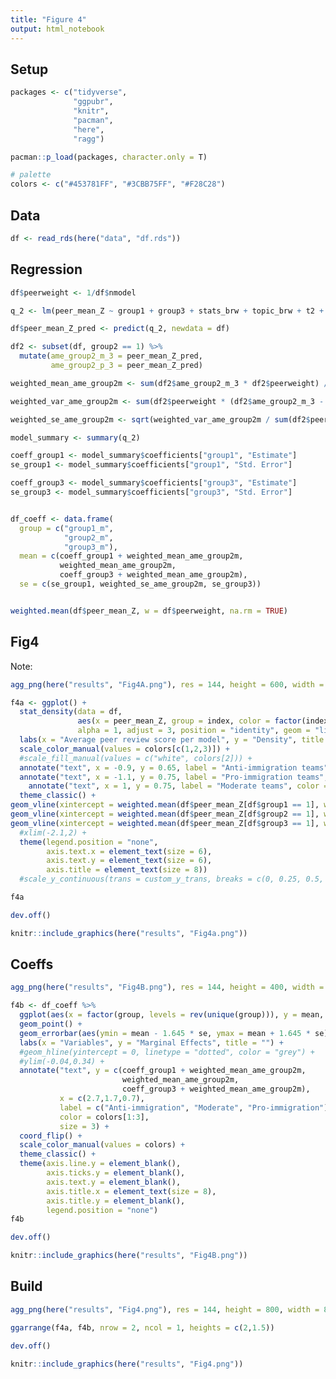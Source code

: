 ```yaml
---
title: "Figure 4"
output: html_notebook
---
```


## Setup

```r
packages <- c("tidyverse",
              "ggpubr",
              "knitr",
              "pacman",
              "here",
              "ragg")

pacman::p_load(packages, character.only = T)

# palette
colors <- c("#453781FF", "#3CBB75FF", "#F28C28")
```

## Data

```r

df <- read_rds(here("data", "df.rds"))

```

## Regression

```r
df$peerweight <- 1/df$nmodel

q_2 <- lm(peer_mean_Z ~ group1 + group3 + stats_brw + topic_brw + t2 + t3 + factor(mdegree), weights = df$peerweight, data = df)

df$peer_mean_Z_pred <- predict(q_2, newdata = df)

df2 <- subset(df, group2 == 1) %>%
  mutate(ame_group2_m_3 = peer_mean_Z_pred,
         ame_group2_p_3 = peer_mean_Z_pred)

weighted_mean_ame_group2m <- sum(df2$ame_group2_m_3 * df2$peerweight) / sum(df2$peerweight)

weighted_var_ame_group2m <- sum(df2$peerweight * (df2$ame_group2_m_3 - weighted_mean_ame_group2m)^2) / sum(df2$peerweight)

weighted_se_ame_group2m <- sqrt(weighted_var_ame_group2m / sum(df2$peerweight))

model_summary <- summary(q_2)

coeff_group1 <- model_summary$coefficients["group1", "Estimate"]
se_group1 <- model_summary$coefficients["group1", "Std. Error"]

coeff_group3 <- model_summary$coefficients["group3", "Estimate"]
se_group3 <- model_summary$coefficients["group3", "Std. Error"]


df_coeff <- data.frame(
  group = c("group1_m", 
            "group2_m", 
            "group3_m"),
  mean = c(coeff_group1 + weighted_mean_ame_group2m,
           weighted_mean_ame_group2m,
           coeff_group3 + weighted_mean_ame_group2m),
  se = c(se_group1, weighted_se_ame_group2m, se_group3))


weighted.mean(df$peer_mean_Z, w = df$peerweight, na.rm = TRUE)

```

## Fig4

Note:

```r

agg_png(here("results", "Fig4A.png"), res = 144, height = 600, width = 800)

f4a <- ggplot() +
  stat_density(data = df,
               aes(x = peer_mean_Z, group = index, color = factor(index), weight = peerweight), 
               alpha = 1, adjust = 3, position = "identity", geom = "line", trim = T) +  
  labs(x = "Average peer review score per model", y = "Density", title = "") +
  scale_color_manual(values = colors[c(1,2,3)]) +   
  #scale_fill_manual(values = c("white", colors[2])) +  
  annotate("text", x = -0.9, y = 0.65, label = "Anti-immigration teams", color = colors[1], size = 3) +
  annotate("text", x = -1.1, y = 0.75, label = "Pro-immigration teams", color = colors[3], size = 3) +
    annotate("text", x = 1, y = 0.75, label = "Moderate teams", color = colors[2], size = 3) +
  theme_classic() +
geom_vline(xintercept = weighted.mean(df$peer_mean_Z[df$group1 == 1], w = df$peerweight[df$group1 == 1], na.rm = TRUE), color = colors[1], linetype = "dashed") +
geom_vline(xintercept = weighted.mean(df$peer_mean_Z[df$group2 == 1], w = df$peerweight[df$group2 == 1], na.rm = TRUE), color = colors[2], linetype = "dashed") +
geom_vline(xintercept = weighted.mean(df$peer_mean_Z[df$group3 == 1], w = df$peerweight[df$group3 == 1], na.rm = TRUE), color = colors[3], linetype = "dashed") +
  #xlim(-2.1,2) +
  theme(legend.position = "none",
        axis.text.x = element_text(size = 6),
        axis.text.y = element_text(size = 6),
        axis.title = element_text(size = 8)) 
  #scale_y_continuous(trans = custom_y_trans, breaks = c(0, 0.25, 0.5, 0.75, 1, 3, 5, 7, 9))

f4a

dev.off()

knitr::include_graphics(here("results", "Fig4a.png"))
```
## Coeffs

```r
agg_png(here("results", "Fig4B.png"), res = 144, height = 400, width = 800)

f4b <- df_coeff %>%
  ggplot(aes(x = factor(group, levels = rev(unique(group))), y = mean, color = group)) +
  geom_point() +
  geom_errorbar(aes(ymin = mean - 1.645 * se, ymax = mean + 1.645 * se), width = 0.1) +
  labs(x = "Variables", y = "Marginal Effects", title = "") +
  #geom_hline(yintercept = 0, linetype = "dotted", color = "grey") + 
  #ylim(-0.04,0.34) +
  annotate("text", y = c(coeff_group1 + weighted_mean_ame_group2m,
                         weighted_mean_ame_group2m,
                         coeff_group3 + weighted_mean_ame_group2m), 
           x = c(2.7,1.7,0.7),
           label = c("Anti-immigration", "Moderate", "Pro-immigration"),
           color = colors[1:3],
           size = 3) +
  coord_flip() +
  scale_color_manual(values = colors) +
  theme_classic() +
  theme(axis.line.y = element_blank(),
        axis.ticks.y = element_blank(),
        axis.text.y = element_blank(),
        axis.title.x = element_text(size = 8),
        axis.title.y = element_blank(),
        legend.position = "none")
f4b

dev.off()

knitr::include_graphics(here("results", "Fig4B.png"))

```
## Build

```r
agg_png(here("results", "Fig4.png"), res = 144, height = 800, width = 800)

ggarrange(f4a, f4b, nrow = 2, ncol = 1, heights = c(2,1.5))

dev.off()

knitr::include_graphics(here("results", "Fig4.png"))

```

